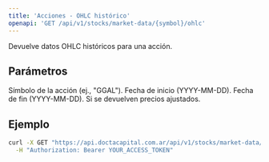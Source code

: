 ```yaml
---
title: 'Acciones - OHLC histórico'
openapi: 'GET /api/v1/stocks/market-data/{symbol}/ohlc'
---
```


<Note>
  Devuelve datos OHLC históricos para una acción.
</Note>

## Parámetros

<ParamField path="symbol" type="string" required>
  Símbolo de la acción (ej., "GGAL").
</ParamField>

<ParamField query="from_date" type="string" required>
  Fecha de inicio (YYYY-MM-DD).
</ParamField>

<ParamField query="to_date" type="string" required>
  Fecha de fin (YYYY-MM-DD).
</ParamField>

<ParamField query="adjusted" type="boolean" required>
  Si se devuelven precios ajustados.
</ParamField>

## Ejemplo

```bash
curl -X GET "https://api.doctacapital.com.ar/api/v1/stocks/market-data/GGAL/ohlc?from_date=2025-01-01&to_date=2025-10-09&adjusted=false" \
  -H "Authorization: Bearer YOUR_ACCESS_TOKEN"
```


